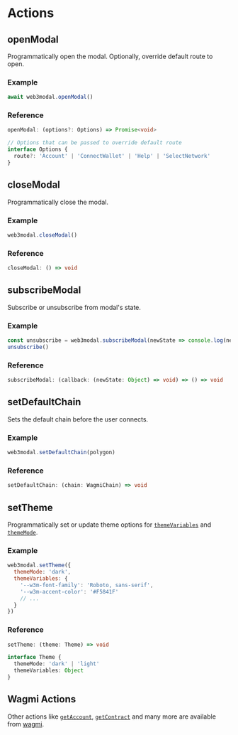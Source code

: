 # Actions

## openModal

Programmatically open the modal. Optionally, override default route to open.

### Example

```js
await web3modal.openModal()
```

### Reference

```ts
openModal: (options?: Options) => Promise<void>
```

```ts
// Options that can be passed to override default route
interface Options {
  route?: 'Account' | 'ConnectWallet' | 'Help' | 'SelectNetwork'
}
```

## closeModal

Programmatically close the modal.

### Example

```js
web3modal.closeModal()
```

### Reference

```ts
closeModal: () => void
```

## subscribeModal

Subscribe or unsubscribe from modal's state.

### Example

```js
const unsubscribe = web3modal.subscribeModal(newState => console.log(newState))
unsubscribe()
```

### Reference

```ts
subscribeModal: (callback: (newState: Object) => void) => () => void
```

## setDefaultChain

Sets the default chain before the user connects.

### Example

```js
web3modal.setDefaultChain(polygon)
```

### Reference

```ts
setDefaultChain: (chain: WagmiChain) => void
```

## setTheme

Programmatically set or update theme options for [`themeVariables`](./options#themevariables-optional) and [`themeMode`](./options#thememode-optional).

### Example

```js
web3modal.setTheme({
  themeMode: 'dark',
  themeVariables: {
    '--w3m-font-family': 'Roboto, sans-serif',
    '--w3m-accent-color': '#F5841F'
    // ...
  }
})
```

### Reference

```ts
setTheme: (theme: Theme) => void
```

```ts
interface Theme {
  themeMode: 'dark' | 'light'
  themeVariables: Object
}
```

## Wagmi Actions

Other actions like [`getAccount`](https://wagmi.sh/core/actions/getAccount), [`getContract`](https://wagmi.sh/core/actions/getContract) and many more are available from [wagmi](https://wagmi.sh/core/getting-started).
